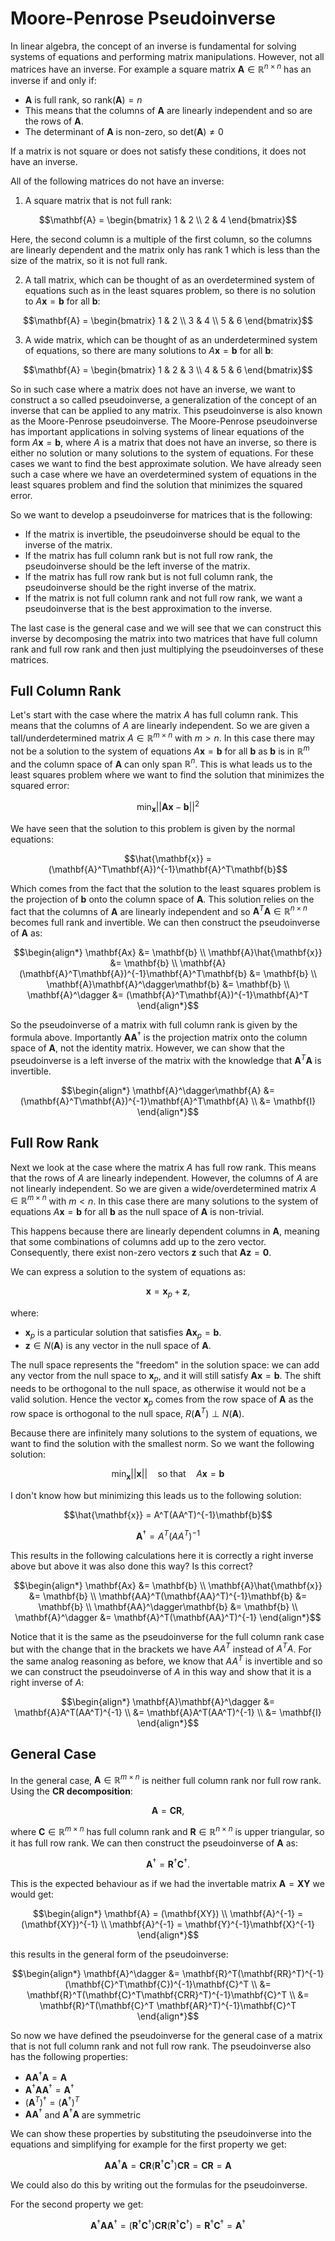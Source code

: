 
# Moore-Penrose Pseudoinverse

In linear algebra, the concept of an inverse is fundamental for solving systems of equations and performing matrix manipulations. However, 
not all matrices have an inverse. For example a square matrix $\mathbf{A} \in \mathbb{R}^{n \times n}$ has an inverse if and only if:
- $\mathbf{A}$ is full rank, so $\text{rank}(\mathbf{A}) = n$
- This means that the columns of $\mathbf{A}$ are linearly independent and so are the rows of $\mathbf{A}$.
- The determinant of $\mathbf{A}$ is non-zero, so $\text{det}(\mathbf{A}) \neq 0$

If a matrix is not square or does not satisfy these conditions, it does not have an inverse. 

<Callout type="example">
All of the following matrices do not have an inverse:

1. A square matrix that is not full rank:
```math
\mathbf{A} = \begin{bmatrix} 1 & 2 \\ 2 & 4 \end{bmatrix}
```

Here, the second column is a multiple of the first column, so the columns are linearly dependent and the matrix only has rank 1 which 
is less than the size of the matrix, so it is not full rank.

2. A tall matrix, which can be thought of as an overdetermined system of equations such as in the least squares problem, so 
there is no solution to $A\mathbf{x} = \mathbf{b}$ for all $\mathbf{b}$:
```math
\mathbf{A} = \begin{bmatrix} 1 & 2 \\ 3 & 4 \\ 5 & 6 \end{bmatrix}
```

3. A wide matrix, which can be thought of as an underdetermined system of equations, so there are many solutions to 
$A\mathbf{x} = \mathbf{b}$ for all $\mathbf{b}$:

```math
\mathbf{A} = \begin{bmatrix} 1 & 2 & 3 \\ 4 & 5 & 6 \end{bmatrix}
```
</Callout>

So in such case where a matrix does not have an inverse, we want to construct a so called pseudoinverse, a generalization of the concept of an inverse that 
can be applied to any matrix. This pseudoinverse is also known as the Moore-Penrose pseudoinverse. The Moore-Penrose pseudoinverse has important 
applications in solving systems of linear equations of the form $A\mathbf{x} = \mathbf{b}$, where $A$ is a matrix that does not have an inverse, 
so there is either no solution or many solutions to the system of equations. For these cases we want to find the best approximate solution. We 
have already seen such a case where we have an overdetermined system of equations in the least squares problem and find the solution 
that minimizes the squared error. 

So we want to develop a pseudoinverse for matrices that is the following:
- If the matrix is invertible, the pseudoinverse should be equal to the inverse of the matrix.
- If the matrix has full column rank but is not full row rank, the pseudoinverse should be the left inverse of the matrix.
- If the matrix has full row rank but is not full column rank, the pseudoinverse should be the right inverse of the matrix. 
- If the matrix is not full column rank and not full row rank, we want a pseudoinverse that is the best approximation to the inverse. 

The last case is the general case and we will see that we can construct this inverse by decomposing the matrix into two 
matrices that have full column rank and full row rank and then just multiplying the pseudoinverses of these matrices.

## Full Column Rank

Let's start with the case where the matrix $A$ has full column rank. This means that the columns of $A$ are linearly independent. 
So we are given a tall/underdetermined matrix $A \in \mathbb{R}^{m \times n}$ with $m > n$. In this case there may not be a 
solution to the system of equations $A\mathbf{x} = \mathbf{b}$ for all $\mathbf{b}$ as $\mathbf{b}$ is in $\mathbb{R}^m$ 
and the column space of $\mathbf{A}$ can only span $\mathbb{R}^n$. This is what leads us to the least squares problem where 
we want to find the solution that minimizes the squared error:

```math
\min_{\mathbf{x}} ||\mathbf{A}\mathbf{x} - \mathbf{b}||^2
```

We have seen that the solution to this problem is given by the normal equations:

```math
\hat{\mathbf{x}} = (\mathbf{A}^T\mathbf{A})^{-1}\mathbf{A}^T\mathbf{b}
```

Which comes from the fact that the solution to the least squares problem is the projection of $\mathbf{b}$ onto the column space of 
$\mathbf{A}$. This solution relies on the fact that the columns of $\mathbf{A}$ are linearly independent and so 
$\mathbf{A}^T\mathbf{A} \in \mathbb{R}^{n \times n}$ becomes full rank and invertible. We can then construct the pseudoinverse 
of $\mathbf{A}$ as:

```math
\begin{align*}
\mathbf{Ax} &= \mathbf{b} \\
\mathbf{A}\hat{\mathbf{x}} &= \mathbf{b} \\
\mathbf{A}(\mathbf{A}^T\mathbf{A})^{-1}\mathbf{A}^T\mathbf{b} &= \mathbf{b} \\
\mathbf{A}\mathbf{A}^\dagger\mathbf{b} &= \mathbf{b} \\
\mathbf{A}^\dagger &= (\mathbf{A}^T\mathbf{A})^{-1}\mathbf{A}^T 
\end{align*}
```

So the pseudoinverse of a matrix with full column rank is given by the formula above. Importantly $\mathbf{AA}^\dagger$ 
is the projection matrix onto the column space of $\mathbf{A}$, not the identity matrix. However, we can show that the pseudoinverse
is a left inverse of the matrix with the knowledge that $\mathbf{A}^T\mathbf{A}$ is invertible.

```math
\begin{align*}
\mathbf{A}^\dagger\mathbf{A} &= (\mathbf{A}^T\mathbf{A})^{-1}\mathbf{A}^T\mathbf{A} \\
&= \mathbf{I}
\end{align*}
```

## Full Row Rank

Next we look at the case where the matrix $A$ has full row rank. This means that the rows of $A$ are linearly independent. However, 
the columns of $A$ are not linearly independent. So we are given a wide/overdetermined matrix $A \in \mathbb{R}^{m \times n}$ with $m < n$. 
In this case there are many solutions to the system of equations $A\mathbf{x} = \mathbf{b}$ for all $\mathbf{b}$ as the null space 
of $\mathbf{A}$ is non-trivial. 

This happens because there are linearly dependent columns in $\mathbf{A}$, meaning that some combinations of columns add up to the 
zero vector. Consequently, there exist non-zero vectors $\mathbf{z}$ such that $\mathbf{A} \mathbf{z} = \mathbf{0}$.

We can express a solution to the system of equations as: 

```math
\mathbf{x} = \mathbf{x}_p + \mathbf{z},
```

where:
- $\mathbf{x}_p$ is a particular solution that satisfies $\mathbf{A} \mathbf{x}_p = \mathbf{b}$.
- $\mathbf{z} \in N(\mathbf{A})$ is any vector in the null space of $\mathbf{A}$.

The null space represents the "freedom" in the solution space: we can add any vector from the null space to 
$\mathbf{x}_p$, and it will still satisfy $\mathbf{A} \mathbf{x} = \mathbf{b}$.
The shift needs to be orthogonal to the null space, as otherwise it would not be a valid solution. Hence the 
vector $\mathbf{x}_p$ comes from the row space of $\mathbf{A}$ as the row space is orthogonal to the null space, 
$R(\mathbf{A}^T) \perp N(\mathbf{A})$.

Because there are infinitely many solutions to the system of equations, we want to find the solution with the smallest norm. So we 
want the following solution:

```math
\min_{\mathbf{x}} ||\mathbf{x}|| \quad \text{so that} \quad A\mathbf{x} = \mathbf{b}
```

I don't know how but minimizing this leads us to the following solution:

```math
\hat{\mathbf{x}} = A^T(AA^T)^{-1}\mathbf{b}
```

```math
\mathbf{A}^\dagger = A^T(AA^T)^{-1}
```

This results in the following calculations here it is correctly a right inverse above but above it was also done this way? 
Is this correct?

```math
\begin{align*}
\mathbf{Ax} &= \mathbf{b} \\
\mathbf{A}\hat{\mathbf{x}} &= \mathbf{b} \\
\mathbf{AA}^T(\mathbf{AA}^T)^{-1}\mathbf{b} &= \mathbf{b} \\
\mathbf{AA}^\dagger\mathbf{b} &= \mathbf{b} \\
\mathbf{A}^\dagger &= \mathbf{A}^T(\mathbf{AA}^T)^{-1}
\end{align*}
```

Notice that it is the same as the pseudoinverse for the full column rank case but with the change that in the brackets we have $AA^T$ instead of $A^TA$. 
For the same analog reasoning as before, we know that $AA^T$ is invertible and so we can construct the pseudoinverse of $A$ in this way and show that 
it is a right inverse of $A$:

```math
\begin{align*}
\mathbf{A}\mathbf{A}^\dagger &= \mathbf{A}A^T(AA^T)^{-1} \\
&= \mathbf{A}A^T(AA^T)^{-1} \\
&= \mathbf{I}
\end{align*}
```

## General Case

In the general case, $\mathbf{A} \in \mathbb{R}^{m \times n}$ is neither full column rank nor full row rank. Using the **CR decomposition**:

```math
\mathbf{A} = \mathbf{C}\mathbf{R},
```

where $\mathbf{C} \in \mathbb{R}^{m \times n}$ has full column rank and $\mathbf{R} \in \mathbb{R}^{n \times n}$ is upper triangular, so 
it has full row rank. We can then construct the pseudoinverse of $\mathbf{A}$ as: 

```math
\mathbf{A}^\dagger = \mathbf{R}^\dagger \mathbf{C}^\dagger.
```

This is the expected behaviour as if we had the invertable matrix $\mathbf{A}=\mathbf{XY}$ we would get:

```math
\begin{align*}
\mathbf{A} = (\mathbf{XY}) \\
\mathbf{A}^{-1} = (\mathbf{XY})^{-1} \\
\mathbf{A}^{-1} = \mathbf{Y}^{-1}\mathbf{X}^{-1} 
\end{align*}
```

this results in the general form of the pseudoinverse:

```math
\begin{align*}
\mathbf{A}^\dagger &= \mathbf{R}^T(\mathbf{RR}^T)^{-1}(\mathbf{C}^T\mathbf{C})^{-1}\mathbf{C}^T \\
&= \mathbf{R}^T(\mathbf{C}^T\mathbf{CRR}^T)^{-1}\mathbf{C}^T \\
&= \mathbf{R}^T(\mathbf{C}^T \mathbf{AR}^T)^{-1}\mathbf{C}^T 
\end{align*}
```

So now we have defined the pseudoinverse for the general case of a matrix that is not full column rank and not full row rank. 
The pseudoinverse also has the following properties:
- $\mathbf{AA}^\dagger\mathbf{A} = \mathbf{A}$
- $\mathbf{A}^\dagger\mathbf{A}\mathbf{A}^\dagger = \mathbf{A}^\dagger$
- $(\mathbf{A}^T)^\dagger = (\mathbf{A}^\dagger)^T$
- $\mathbf{AA}^\dagger$ and $\mathbf{A}^\dagger\mathbf{A}$ are symmetric

We can show these properties by substituting the pseudoinverse into the equations and simplifying for example for the first property we 
get:

```math
\mathbf{A}\mathbf{A}^\dagger\mathbf{A} 
= \mathbf{C}\mathbf{R} (\mathbf{R}^\dagger \mathbf{C}^\dagger) \mathbf{C}\mathbf{R}
= \mathbf{C}\mathbf{R} = \mathbf{A}
```

We could also do this by writing out the formulas for the pseudoinverse.

For the second property we get:

```math
\mathbf{A}^\dagger\mathbf{A}\mathbf{A}^\dagger 
= (\mathbf{R}^\dagger \mathbf{C}^\dagger) \mathbf{C}\mathbf{R} (\mathbf{R}^\dagger \mathbf{C}^\dagger)
= \mathbf{R}^\dagger \mathbf{C}^\dagger = \mathbf{A}^\dagger
```
